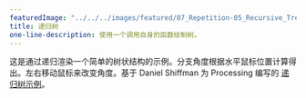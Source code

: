 ---
featuredImage: "../../../images/featured/07_Repetition-05_Recursive_Tree-thumbnail.png"
title: 递归树
one-line-description: 使用一个调用自身的函数绘制树。
---

这是通过递归渲染一个简单的树状结构的示例。分支角度根据水平鼠标位置计算得出。左右移动鼠标来改变角度。基于 Daniel Shiffman 为 Processing 编写的 <a href="https://processing.org/examples/tree.html"> 递归树示例</a>。
